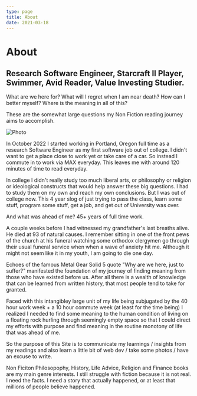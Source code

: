 ```yaml
---
type: page
title: About
date: 2021-03-18
---
```


# About
<h2> Research Software Engineer, Starcraft II Player, Swimmer, Avid Reader, Value Investing Studier. </h2>

What are we here for? What will I regret when I am near death? How can I better myself?
Where is the meaning in all of this? 

These are the somewhat large questions my Non Fiction reading journey aims to accomplish.

<Image
  src="/images/GrayTrees.jpg"
  alt="Photo"
  width={1125}
  height={750}
  priority
  className="next-image"
/>

In October 2022 I started working in Portland, Oregon full time as a research Software Engineer as my first software job out of college.
I didn't want to get a place close to work yet or take care of a car.
So instead I commute in to work via MAX everyday. This leaves me with around 120 minutes of time to read everyday.

In college I didn't really study too much liberal arts, or philosophy or religion or ideological constructs that would help answer these big questions. I had to study them on my own and reach my own conclusions.
But I was out of college now. This 4 year slog of just trying to pass the class, learn some stuff, program some stuff,  get a job, and get out of University was over.

And what was ahead of me? 45+ years of full time work.

A couple weeks before I had witnessed my grandfather's last breaths alive. He died at 93 of natural causes. I remember sitting in one of the front pews of the church at his funeral watching some orthodox
clergymen go through their usual funeral service when when a wave of anxiety hit me. Although it might not seem like it in my youth, I am going to die one day.  

Echoes of the famous Metal Gear Solid 5 quote "Why are we here, just to suffer?" manifested the foundation of my journey of finding meaning from those who have existed before us.
After all there is a wealth of knowledge that can be learned from written history, that most people tend to take for granted.

Faced with this intangibley large unit of my life being subjugated by the 40 hour work week + a 10 hour commute week (at least for the time being) I realized I needed to find some meaning to the human condition of 
living on a floating rock hurling through seemingly empty space so that I could direct my efforts with purpose and find meaning in the routine monotony of life that was ahead of me.

So the purpose of this Site is to communicate my learnings / insights from my readings and also learn a little bit of web dev / take some photos / have an excuse to write.

Non Ficiton Philosopophy, History, Life Advice, Religion and Finance books are my main genre interests. I still struggle with fiction because it is not real. I need the facts.
I need a story that actually happened, or at least that millions of people believe happened.




